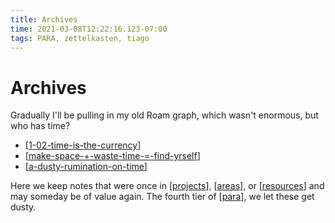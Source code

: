```yaml
---
title: Archives
time: 2021-03-08T12:22:16.123-07:00
tags: PARA, zettelkasten, tiago
---
```


# Archives

Gradually I'll be pulling in my old Roam graph, which wasn't enormous, but who has time?

- [[1-02-time-is-the-currency]]
- [[make-space-+-waste-time-=-find-yrself]]
- [[a-dusty-rumination-on-time]]

Here we keep notes that were once in [[projects]], [[areas]], or [[resources]] and may someday be of value again. The fourth tier of [[para]], we let these get dusty.

[//begin]: # "Autogenerated link references for markdown compatibility"
[1-02-time-is-the-currency]: areas/poetry/stourmy-do-oh/1-02-time-is-the-currency "Time is the currency"
[make-space-+-waste-time-=-find-yrself]: areas/poetry/to-revise/make-space-+-waste-time-=-find-yrself "Make space + waste time => find yrself"
[a-dusty-rumination-on-time]: resources/Psychology/a-dusty-rumination-on-time "A Dusty Rumination on Time"
[projects]: projects "Projects"
[areas]: areas "Areas"
[resources]: resources "Resources"
[para]: archives/roam/para "PARA method"
[//end]: # "Autogenerated link references"